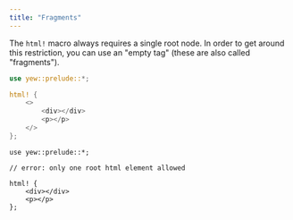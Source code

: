 ```yaml
---
title: "Fragments"
---
```



The `html!` macro always requires a single root node. In order to get around this restriction, you
can use an "empty tag" (these are also called "fragments").

<Tabs>
<TabItem value="Valid" label="Valid">

```rust
use yew::prelude::*;

html! {
    <>
        <div></div>
        <p></p>
    </>
};

```

</TabItem>

<TabItem value="Invalid" label="Invalid">

```rust, compile_fail
use yew::prelude::*;

// error: only one root html element allowed

html! {
    <div></div>
    <p></p>
};

```

</TabItem>
</Tabs>
